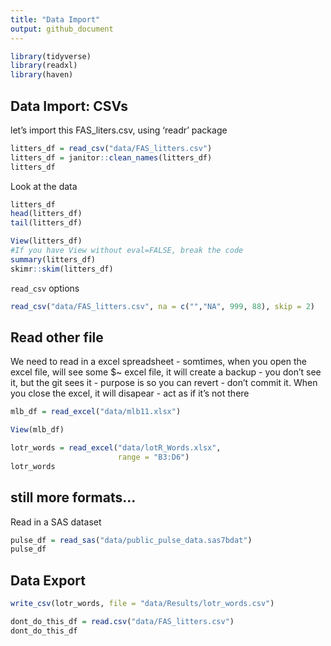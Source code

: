 ```yaml
---
title: "Data Import"
output: github_document
---
```


```r
library(tidyverse)
library(readxl)
library(haven)
```


## Data Import: CSVs

let's import this FAS_liters.csv, using 'readr' package

```r
litters_df = read_csv("data/FAS_litters.csv")
litters_df = janitor::clean_names(litters_df)
litters_df

```

Look at the data

```r
litters_df
head(litters_df)
tail(litters_df)
```


```r
View(litters_df)
#If you have View without eval=FALSE, break the code
summary(litters_df)
skimr::skim(litters_df)
```

`read_csv` options

```r
read_csv("data/FAS_litters.csv", na = c("","NA", 999, 88), skip = 2)

```

## Read other file

We need to read in a excel spreadsheet
- somtimes, when you open the excel file, will see some $~ excel file, it will create a backup
- you don't see it, but the git sees it
- purpose is so you can revert
- don't commit it. When you close the excel, it will disapear
- act as if it's not there

```r
mlb_df = read_excel("data/mlb11.xlsx")

```

```r
View(mlb_df)
```

```r
lotr_words = read_excel("data/lotR_Words.xlsx",
                        range = "B3:D6")
lotr_words
```


## still more formats...

Read in a SAS dataset

```r
pulse_df = read_sas("data/public_pulse_data.sas7bdat")
pulse_df
```


## Data Export

```r

write_csv(lotr_words, file = "data/Results/lotr_words.csv")

dont_do_this_df = read.csv("data/FAS_litters.csv")
dont_do_this_df
```

















